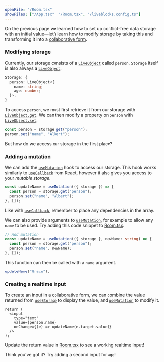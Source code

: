 ```yaml
---
openFile: "/Room.tsx"
showFiles: ["/App.tsx", "/Room.tsx", "/liveblocks.config.ts"]
---
```


On the previous page we learned how to set up conflict-free data storage with an
initial value—let’s learn how to modify storage by taking this and transforming
it into a [collaborative form](/use-cases/collaborative-forms).

### Modifying storage

Currently, our storage consists of a [`LiveObject`][] called `person`. `Storage`
itself is also always a [`LiveObject`][].

```ts
Storage: {
  person: LiveObject<{
    name: string;
    age: number;
  }>;
}
```

To access `person`, we must first retrieve it from our storage with
[`LiveObject.get`][]. We can then modify a property on `person` with
[`LiveObject.set`][].

```ts
const person = storage.get("person");
person.set("name", "Albert");
```

But how do we access our storage in the first place?

### Adding a mutation

We can add the [`useMutation`][] hook to access our storage. This hook works
similarly to [`useCallback`](https://react.dev/reference/react/useCallback) from
React, however it also gives you access to your _mutable storage_.

```ts
const updateName = useMutation(({ storage }) => {
  const person = storage.get("person");
  person.set("name", "Albert");
}, []);
```

<Banner title="Dependencies">

Like with [`useCallback`](https://react.dev/reference/react/useCallback),
remember to place any dependencies in the array.

</Banner>

We can also provide arguments to [`useMutation`][], for example to allow any
`name` to be used. Try adding this code snippet to [Room.tsx][].

```ts modifyTutorialFile="/Room.tsx"
// Add mutation
const updateName = useMutation(({ storage }, newName: string) => {
  const person = storage.get("person");
  person.set("name", newName);
}, []);
```

This function can then be called with a `name` argument.

```ts
updateName("Grace");
```

### Creating a realtime input

To create an input in a collaborative form, we can combine the value returned
from [`useStorage`][] to display the value, and [`useMutation`][] to modify it.

```tsx modifyTutorialFile="/Room.tsx"
return (
  <input
    type="text"
    value={person.name}
    onChange={(e) => updateName(e.target.value)}
  />
);
```

Update the return value in [Room.tsx][] to see a working realtime input!

<Banner title="Try it yourself" type="success">

Think you’ve got it? Try adding a second input for `age`!

</Banner>

[`LiveObject`]: /docs/api-reference/liveblocks-client#LiveObject
[`LiveObject.get`]: /docs/api-reference/liveblocks-client#LiveObject.get
[`LiveObject.set`]: /docs/api-reference/liveblocks-client#LiveObject.set
[`LiveList`]: /docs/api-reference/liveblocks-client#LiveList
[`LiveMap`]: /docs/api-reference/liveblocks-client#LiveMap
[`useStorage`]: /docs/api-reference/liveblocks-react#useStorage
[`useMutation`]: /docs/api-reference/liveblocks-react#useMutation
[liveblocks.config.ts]: #/liveblocks.config.ts
[App.tsx]: #/App.tsx
[Room.tsx]: #/Room.tsx
